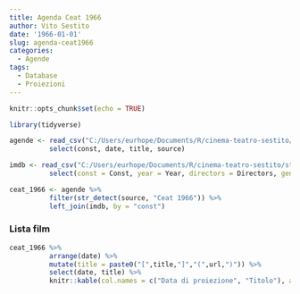 ```yaml
---
title: Agenda Ceat 1966
author: Vito Sestito
date: '1966-01-01'
slug: agenda-ceat1966
categories:
  - Agende
tags:
  - Database
  - Proiezioni
---
```

```r
knitr::opts_chunk$set(echo = TRUE)

library(tidyverse)

agende <- read_csv("C:/Users/eurhope/Documents/R/cinema-teatro-sestito/static/data/programmazione_agende.csv") %>%
          select(const, date, title, source)

imdb <- read_csv("C:/Users/eurhope/Documents/R/cinema-teatro-sestito/static/data/programmazione_imdb.csv") %>%
          select(const = Const, year = Year, directors = Directors, genres = Genres, imdb_rating = `IMDb Rating`, runtime = `Runtime (mins)`, url = URL)

ceat_1966 <- agende %>%
          filter(str_detect(source, "Ceat 1966")) %>%
          left_join(imdb, by = "const")
```
### Lista film
```r
ceat_1966 %>%
          arrange(date) %>%
          mutate(title = paste0("[",title,"]","(",url,")")) %>%
          select(date, title) %>%
          knitr::kable(col.names = c("Data di proiezione", "Titolo"), align = c("l", "l", "l"))
```